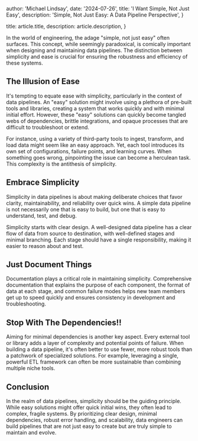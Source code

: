 
  author: 'Michael Lindsay',
  date: '2024-07-26',
  title: 'I Want Simple, Not Just Easy',
  description:
    'Simple, Not Just Easy: A Data Pipeline Perspective',
}

  title: article.title,
  description: article.description,
}


In the world of engineering, the adage "simple, not just easy" often surfaces. 
This concept, while seemingly paradoxical, is comically important when designing and maintaining data pipelines. 
The distinction between simplicity and ease is crucial for ensuring the robustness and efficiency of these systems.

## The Illusion of Ease

It's tempting to equate ease with simplicity, particularly in the context of data pipelines. 
An "easy" solution might involve using a plethora of pre-built tools and libraries, creating a system that works quickly and with minimal initial effort. 
However, these "easy" solutions can quickly become tangled webs of dependencies, brittle integrations, and opaque processes that are difficult to troubleshoot or extend.

For instance, using a variety of third-party tools to ingest, transform, and load data might seem like an easy approach. 
Yet, each tool introduces its own set of configurations, failure points, and learning curves. 
When something goes wrong, pinpointing the issue can become a herculean task. This complexity is the antithesis of simplicity.

## Embrace Simplicity

Simplicity in data pipelines is about making deliberate choices that favor clarity, maintainability, and reliability over quick wins. 
A simple data pipeline is not necessarily one that is easy to build, but one that is easy to understand, test, and debug.

Simplicity starts with clear design. 
A well-designed data pipeline has a clear flow of data from source to destination, with well-defined stages and minimal branching. 
Each stage should have a single responsibility, making it easier to reason about and test.

## Just Document Things
Documentation plays a critical role in maintaining simplicity. 
Comprehensive documentation that explains the purpose of each component, the format of data at each stage, and common failure modes helps new team members get up to speed quickly and ensures consistency in development and troubleshooting.

## Stop With The Dependencies!!
Aiming for minimal dependencies is another key aspect. 
Every external tool or library adds a layer of complexity and potential points of failure. 
When building a data pipeline, it's often better to use fewer, more robust tools than a patchwork of specialized solutions. 
For example, leveraging a single, powerful ETL framework can often be more sustainable than combining multiple niche tools.

## Conclusion
In the realm of data pipelines, simplicity should be the guiding principle. 
While easy solutions might offer quick initial wins, they often lead to complex, fragile systems. 
By prioritizing clear design, minimal dependencies, robust error handling, and scalability, data engineers can build pipelines that are not just easy to create but are truly simple to maintain and evolve.